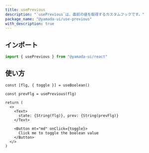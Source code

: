 ```yaml
---
title: usePrevious
description: "`usePrevious`は、直前の値を取得するカスタムフックです。"
package_name: "@yamada-ui/use-previous"
with_description: true
---
```


## インポート

```ts
import { usePrevious } from "@yamada-ui/react"
```

## 使い方

```tsx functional=true
const [flg, { toggle }] = useBoolean()

const prevFlg = usePrevious(flg)

return (
  <>
    <Text>
      state: {String(flg)}, prev: {String(prevFlg)}
    </Text>

    <Button mt="md" onClick={toggle}>
      Click me to toggle the boolean value
    </Button>
  </>
)
```
